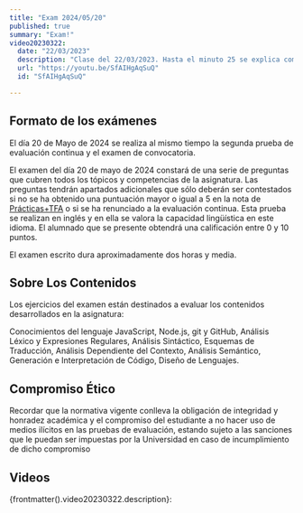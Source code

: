 ```yaml
---
title: "Exam 2024/05/20"
published: true
summary: "Exam!"
video20230322:
  date: "22/03/2023"
  description: "Clase del 22/03/2023. Hasta el minuto 25 se explica como realizar el examen parcial del curso 22/23. Le será muy útil para preparar el próximo examen del 01/04. A partir del minuto 25 se explican las bases para la práctica functions"
  url: "https://youtu.be/SfAIHgAqSuQ"
  id: "SfAIHgAqSuQ"

---
```


## Formato de los exámenes 

El día 20 de Mayo de 2024 se realiza al mismo tiempo la segunda prueba de evaluación continua y el examen de convocatoria.

El examen del día 20 de mayo de 2024 constará de una serie de preguntas que cubren todos los tópicos y competencias de la asignatura. Las preguntas tendrán apartados adicionales que sólo deberán ser contestados si no se ha obtenido una puntuación mayor o igual a 5 en la nota de [Prácticas+TFA](https://campusingenieriaytecnologia2324.ull.es/mod/assign/view.php?id=1929) o si se ha renunciado a la evaluación continua. Esta prueba se realizan en inglés y en ella se valora la capacidad lingüística en este idioma.
El alumnado que se presente obtendrá una calificación entre 0 y  10 puntos.

El examen escrito dura aproximadamente dos horas y media.  

## Sobre Los Contenidos

Los ejercicios del examen están destinados a evaluar los contenidos desarrollados en la asignatura: 

Conocimientos del lenguaje JavaScript, Node.js, git y GitHub, Análisis Léxico y Expresiones Regulares, Análisis Sintáctico, Esquemas de Traducción, Análisis Dependiente del Contexto, Análisis Semántico, Generación e Interpretación de Código, Diseño de Lenguajes.

## Compromiso Ético

Recordar que la normativa vigente conlleva la obligación de  integridad y honradez
académica y el compromiso del estudiante a no hacer uso de medios ilícitos en las pruebas
de evaluación, estando sujeto a las sanciones que le puedan ser impuestas por la
Universidad en caso de incumplimiento de dicho compromiso

## Videos

{frontmatter().video20230322.description}:

<Videos ids={[frontmatter().video20230322.id]}></Videos>

